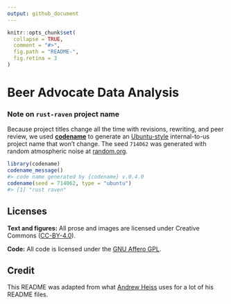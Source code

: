 ```yaml
---
output: github_document
---
```


<!-- README.md is generated from README.Rmd. Please edit that file -->

```r
knitr::opts_chunk$set(
  collapse = TRUE,
  comment = "#>",
  fig.path = "README-",
  fig.retina = 3
)
```

# Beer Advocate Data Analysis

<!-- badges: start -->
<!-- badges: end -->

### Note on `rust-raven` project name

Because project titles change all the time with revisions, rewriting, and peer review, we used [**codename**](http://svmiller.com/codename/) to generate an [Ubuntu-style](https://wiki.ubuntu.com/DevelopmentCodeNames) internal-to-us project name that won't change. The seed `714062` was generated with random atmospheric noise at [random.org](https://www.random.org/).

```r
library(codename)
codename_message()
#> code name generated by {codename} v.0.4.0
codename(seed = 714062, type = "ubuntu")
#> [1] "rust raven"
```


## Licenses

**Text and figures:** All prose and images are licensed under Creative Commons ([CC-BY-4.0](http://creativecommons.org/licenses/by/4.0/)).

**Code:** All code is licensed under the [GNU Affero GPL](LICENSE).

## Credit

This README was adapted from what [Andrew Heiss](https://github.com/andrewheiss)
uses for a lot of his README files.